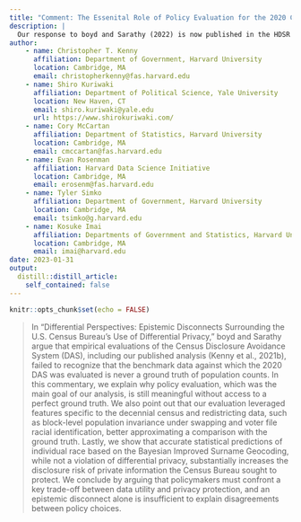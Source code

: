 ```yaml
---
title: "Comment: The Essenital Role of Policy Evaluation for the 2020 Census Disclosure Avoidance System"
description: |
  Our response to boyd and Sarathy (2022) is now published in the HDSR!
author:
    - name: Christopher T. Kenny
      affiliation: Department of Government, Harvard University
      location: Cambridge, MA
      email: christopherkenny@fas.harvard.edu
    - name: Shiro Kuriwaki
      affiliation: Department of Political Science, Yale University
      location: New Haven, CT
      email: shiro.kuriwaki@yale.edu
      url: https://www.shirokuriwaki.com/
    - name: Cory McCartan
      affiliation: Department of Statistics, Harvard University
      location: Cambridge, MA
      email: cmccartan@fas.harvard.edu
    - name: Evan Rosenman
      affiliation: Harvard Data Science Initiative
      location: Cambridge, MA
      email: erosenm@fas.harvard.edu
    - name: Tyler Simko
      affiliation: Department of Government, Harvard University
      location: Cambridge, MA
      email: tsimko@g.harvard.edu
    - name: Kosuke Imai
      affiliation: Departments of Government and Statistics, Harvard University
      location: Cambridge, MA
      email: imai@harvard.edu
date: 2023-01-31
output:
  distill::distill_article:
    self_contained: false
---
```



```r
knitr::opts_chunk$set(echo = FALSE)
```



> In “Differential Perspectives: Epistemic Disconnects Surrounding the U.S. Census Bureau’s Use of Differential Privacy,” boyd and Sarathy argue that empirical evaluations of the Census Disclosure Avoidance System (DAS), including our published analysis (Kenny et al., 2021b), failed to recognize that the benchmark data against which the 2020 DAS was evaluated is never a ground truth of population counts. In this commentary, we explain why policy evaluation, which was the main goal of our analysis, is still meaningful without access to a perfect ground truth. We also point out that our evaluation leveraged features specific to the decennial census and redistricting data, such as block-level population invariance under swapping and voter file racial identification, better approximating a comparison with the ground truth. Lastly, we show that accurate statistical predictions of individual race based on the Bayesian Improved Surname Geocoding, while not a violation of differential privacy, substantially increases the disclosure risk of private information the Census Bureau sought to protect. We conclude by arguing that policymakers must confront a key trade-off between data utility and privacy protection, and an epistemic disconnect alone is insufficient to explain disagreements between policy choices.

